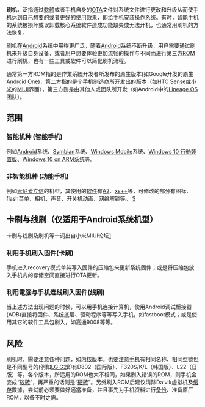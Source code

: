 {{NoteTA
|G1=IT
|1=zh-cn:智能;zh-tw:智慧型;
}}
{{多个问题|
{{expand|time=2011-05-23T08:47:19+00:00}}
{{unreferenced|time=2011-05-23T08:47:19+00:00}}
{{original research|time=2011-05-23T08:47:19+00:00}}
}}
'''刷机'''，泛指通过[[軟體|軟體]]或者手机自身的[[空中下載|OTA]]文件对系统文件进行更改和升级从而使手机达到自己想要的或者更好的使用效果，即给手机安装[[移动操作系统|操作系统]]。有时，智能手机的系统被损坏或误卸载核心系统软件造成功能缺失或无法开机，也通常用刷机的方法恢复。

刷机在[[Android|Android]]系统中用得更广泛，随着[[Android|Android]]系统不断升级，用户需要通过刷机来升级自身设备，或者用户想要体验更加流畅的操作与不同而进行第三方[[ROM|ROM]]进行刷机，也有一些工具或软件可以简化刷机流程。

通常第一方ROM指的是作業系統开发者所发布的原生版本(如Google开发的原生Android One)，第二方指的是个手机制造商所开发出的版本（如HTC Sense或[[小米集团|小米]]的[[MIUI|MIUI]]界面），第三方则是由其他人或团队所开发（如Android中的[[LineageOS|Lineage OS]]团队）。

== 范围 ==

=== 智能机种 (智能手机) ===

例如[[Android|Android]]系统、[[Symbian|Symbian]]系统、[[Windows_Mobile|Windows Mobile]]系统、[[Windows_10_行動裝置版|Windows 10 行動裝置版]]、[[Windows_10#Windows_10_on_ARM|Windows 10 on ARM]]系统等。

=== 非智能机种 (功能手机) ===

例如[[索尼爱立信|索尼爱立信]]的机型，其使用的[[软件|软件]]有[[A2|A2]]、[[xs++|xs++]]等，可修改的部分有图标、flash菜单、相机、声音、开关机动画、网络解锁等。 [[category:行动电话|S]]

== 卡刷与线刷（仅适用于Android系统机型） ==

卡刷与线刷及刷机等一词出自小米MIUI论坛[http://www.miui.com/thread-16239469-1-1.html] {{Wayback|url=http://www.miui.com/thread-16239469-1-1.html |date=20190801034912 }}

===利用手机刷入固件(卡刷)===
手机进入recovery模式单纯写入固件的压缩包来更新系统固件；或是将压缩包放入手机内的存储空间直接进行OTA更新。

===利用電腦与手机连线刷入固件(线刷)===
当上述方法出现问题的时候，可以用手机连接计算机，使用Android调试桥接器(ADB)直接将固件、系统底层、驱动程序等等写入手机，如fastboot模式；或是使用其它的软件工具包刷入，如高通9008等等。

== 风险 ==
刷机时，需要注意各种问题，如[[内核|内核]]版本。也要注意[[手机|手机]]有相同名称、相同型號但是不同型号的(例如[[LG_G2|LG G2]]即有D802（国际版）、F320S/K/L（韩国版）、L22（日版）等。各个版本，所适用的ROM也大不相同，如果刷入错误的ROM，则手机会变成“[[砖_(电子设备)#软变砖|软砖]]”，再严重的话则是“[[砖_(电子设备)#硬变砖|硬砖]]”。另外刷入ROM后建议清除Dalvik虚拟机及[[缓存|缓存]]數據，尝试前必须要做好適當准备，并且事先为手机资料进行[[备份|备份]]、准备原厂ROM，以备不时之需。